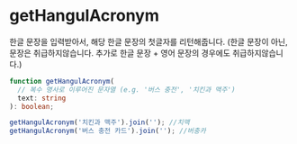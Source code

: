 # getHangulAcronym

한글 문장을 입력받아서, 해당 한글 문장의 첫글자를 리턴해줍니다.
(한글 문장이 아닌, 문장은 취급하지않습니다. 추가로 한글 문장 + 영어 문장의 경우에도 취급하지않습니다.)

```typescript
function getHangulAcronym( 
  // 복수 명사로 이루어진 문자열 (e.g. '버스 충전', '치킨과 맥주')
  text: string
): boolean;
```

```typescript
getHangulAcronym('치킨과 맥주').join(''); //치맥
getHangulAcronym('버스 충전 카드').join(''); //버충카
```
